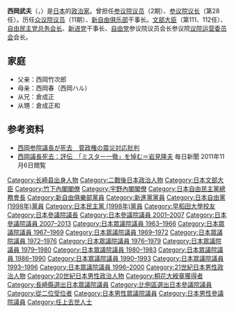 {{Infobox_Officeholder
| name = 西岡武夫
| image = 
| office = {{JPN}}第28任[[参议院议长_(日本)|参议院议长]]
| term_start = 2010年7月30日
| term_end = {{box|2011年11月5日}}
| monarch = [[明仁|明仁]]
| predecessor =[[江田五月|江田五月]] 
| successor = [[平田健二|平田健二]]
|office1            = {{JPN}}第111、112任[[文部大臣_(日本)|文部大臣]]
|term_start1        = 1988年12月27日
|term_end1          = 1989年8月10日
|primeminister1     = [[竹下登|竹下登]]<br/>[[宇野宗佑|宇野宗佑]]
|predecessor1       = [[中島源太郎|中島源太郎]]
|successor1        =  {{link-ja|石橋一弥|石橋一弥}}
| office2 = {{JPN}}[[參議院_(日本)|參議院]]議員
|term_start2  = 2001年7月29日
|term_end2   = {{box|2011年11月5日}}
|predecessor2 = 
|successor2  = {{link-ja|秦知子|はたともこ}}（遞補）
|constituency2= [[日本參議院比例區|比例區]]
| office3 = {{JPN}}[[眾議院_(日本)|眾議院]]議員
|term_start3  = 1986年7月7日
|term_end3   = 1998年2月3日
|predecessor3 = 新設選區
|successor3  = {{link-ja|倉成正和|倉成正和}}（補選）
|constituency3= {{Plainlist|
* {{link-ja|長崎縣第1區 (中選舉區)|長崎県第1区 (中選挙区)|長崎縣第1區}}（1986-1996）
* [[長崎縣第1區|長崎縣第1區]]（1996-1998）}}
|term_start4  = 1963年11月22日
|term_end4   = 1983年11月28日
|predecessor4 = 
|successor4  = 
|constituency4= {{link-ja|長崎縣第1區 (中選舉區)|長崎県第1区 (中選挙区)|長崎縣第1區}}
| birth_date = {{birth date|1936|2|12}}
| birth_place = {{JPN}}[[长崎县|长崎县]][[长崎市|长崎市]]
| death_date ={{death date and age|2011|11|5|1936|2|12|df=y}}
| death_place = {{JPN}}[[東京都|東京都]][[港區_(東京都)|港区]]虎之門醫院
| spouse = 
| parents ={{link-ja|西岡竹次郎|西岡竹次郎}}（父）<br>{{link-ja|西岡春|西岡ハル}}（母）
| children={{link-ja|西岡秀子|西岡秀子}}（長女）
| relatives={{link-ja|倉成庄八郎|倉成庄八郎}}（叔父）<br>西岡公夫（弟）<br>[[倉成正|倉成正]]（堂兄）<br>{{link-ja|倉成正和|倉成正和}}（堂姪）
| party = （[[無黨籍|無黨籍]]→）<br />（[[自由民主党_(日本)|自由民主党]]→）<br />（[[新自由俱乐部|新自由俱乐部]]→）<br />（無党籍→）<br />（自由民主党→）<br />（{{link-ja|改革之会|改革の会}}→）<br />（{{link-ja|自由改革聯合|自由改革連合}}→）<br />（[[新進党|新進党]]→）<br />（[[自由黨_(日本1998年)|自由党]]→）<br />（[[民主党_(1998年)|民主党]]→）<br />無黨籍
| alma_mater = [[早稻田大学|早稻田大学]]教育学部
|religion = 
|website  = 
}}
{{japanese|japanese=西岡 武夫|kana=にしおか たけお|romaji=Nishioka Takeo}}
'''西岡武夫'''（{{lang-ja|西岡 武夫}}，{{bd|1936年|2月12日|2011年|11月5日|catIdx=Nishioka Takeo}}）是[[日本|日本]]的[[政治家|政治家]]。曾担任[[參議院_(日本)|参议院议员]]（2期）、[[参议院议长_(日本)|参议院议长]]（第28任）。历任[[众议院_(日本)|众议院议员]]（11期）、[[新自由俱乐部|新自由俱乐部]]干事长。[[文部大臣|文部大臣]]（第111、112任）、[[自由民主党总务会|自由民主党总务会长]]、[[新进党|新进党]]干事长、[[自由党_(日本)|自由党]]参议院议员会长参议院[[议院运营委员会|议院运营委员会]]会长。

== 家庭 ==
* 父亲：西岡竹次郎
* 母亲：西岡春（西岡ハル）
* 从兄：倉成正
* 从甥：倉成正和

== 参考资料 ==
* [http://www.47news.jp/CN/201111/CN2011110501000095.html 西岡参院議長が死去　菅政権の震災対応批判] {{Wayback|url=http://www.47news.jp/CN/201111/CN2011110501000095.html |date=20120116214441 }}
* [https://web.archive.org/web/20130513124146/http://mainichi.jp/photo/archive/news/2011/11/05/20111106k0000m010089000c.html 西岡議長死去：評伝　「ミスター一徹」を悼む＝岩見隆夫] 毎日新聞 2011年11月6日閲覧

{{start box}}
{{s-par}}
{{succession box 
| title  = {{Flagicon|JPN}} [[参议院议长_(日本)|参议院议长 (日本)]]
| before = [[江田五月|江田五月]]
| years  = 第28代：2010年—2011年
| after  = [[平田健二|平田健二]]
}}
{{succession box 
| title  = {{Flagicon|日本}} [[议院运营委员会|议院运营委员会委员长]]
| before = [[市川一朗|市川一朗]]
| years  = 第58代：2007年—2010年
| after  = [[鈴木政二|鈴木政二]]
}}
{{s-off}}
{{succession box 
| title  = {{Flagicon|日本}} [[文部大臣|文部大臣]]
| before = [[中島源太郎|中島源太郎]]
| years  = 第110代：1988年—1989年
| after  = [[石橋一弥|石橋一弥]]
}}
{{s-ppo}}
{{succession box 
| title  = [[新進党|新進党干事长]]
| before = [[米泽隆|米泽隆]]
| years  = 第3代：1996年—1997年
| after  = 解散
}}
{{succession box 
| title  = [[新進党|新進党国会对策委員長]]
| before = 新設
| years  = 初代：1996年
| after  = [[中野宽成|中野宽成]]
}}
{{succession box 
| title  = [[自由民主党总务会長|自由民主党总务会長]]
| before = [[唐泽俊二郎|唐泽俊二郎]]
| years  = 第33代：1990年—1991年
| after  = [[佐藤孝行|佐藤孝行]]
}}
{{end box}}

{{日本參議院議長}}
{{文部科學大臣}}
{{竹下內閣}}
{{宇野內閣}}
{{自民總務會長}}

{{Authority control}}
{{DEFAULTSORT:Nishioka Takeo}}
[[Category:长崎县出身人物|Category:长崎县出身人物]]
[[Category:二戰後日本政治人物|Category:二戰後日本政治人物]]
[[Category:日本文部大臣|Category:日本文部大臣]]
[[Category:竹下內閣閣僚|Category:竹下內閣閣僚]]
[[Category:宇野內閣閣僚|Category:宇野內閣閣僚]]
[[Category:日本自由民主黨總務會長|Category:日本自由民主黨總務會長]]
[[Category:新自由俱樂部黨員|Category:新自由俱樂部黨員]]
[[Category:新進黨黨員|Category:新進黨黨員]]
[[Category:日本自由黨_(1998年)黨員|Category:日本自由黨 (1998年)黨員]]
[[Category:日本民主黨_(1998年)黨員|Category:日本民主黨 (1998年)黨員]]
[[Category:早稻田大學校友|Category:早稻田大學校友]]
[[Category:日本參議院議長|Category:日本參議院議長]]
[[Category:日本參議院議員_2001–2007|Category:日本參議院議員 2001–2007]]
[[Category:日本參議院議員_2007–2013|Category:日本參議院議員 2007–2013]]
[[Category:日本眾議院議員_1963–1966|Category:日本眾議院議員 1963–1966]]
[[Category:日本眾議院議員_1967–1969|Category:日本眾議院議員 1967–1969]]
[[Category:日本眾議院議員_1969–1972|Category:日本眾議院議員 1969–1972]]
[[Category:日本眾議院議員_1972–1976|Category:日本眾議院議員 1972–1976]]
[[Category:日本眾議院議員_1976–1979|Category:日本眾議院議員 1976–1979]]
[[Category:日本眾議院議員_1979–1980|Category:日本眾議院議員 1979–1980]]
[[Category:日本眾議院議員_1980–1983|Category:日本眾議院議員 1980–1983]]
[[Category:日本眾議院議員_1986–1990|Category:日本眾議院議員 1986–1990]]
[[Category:日本眾議院議員_1990–1993|Category:日本眾議院議員 1990–1993]]
[[Category:日本眾議院議員_1993–1996|Category:日本眾議院議員 1993–1996]]
[[Category:日本眾議院議員_1996–2000|Category:日本眾議院議員 1996–2000]]
[[Category:21世紀日本男性政治人物|Category:21世紀日本男性政治人物]]
[[Category:20世紀日本男性政治人物|Category:20世紀日本男性政治人物]]
[[Category:桐花大綬章獲得者|Category:桐花大綬章獲得者]]
[[Category:長崎縣選出日本眾議院議員|Category:長崎縣選出日本眾議院議員]]
[[Category:比例區選出日本參議院議員|Category:比例區選出日本參議院議員]]
[[Category:從二位受位者|Category:從二位受位者]]
[[Category:日本男性眾議院議員|Category:日本男性眾議院議員]]
[[Category:日本男性參議院議員|Category:日本男性參議院議員]]
[[Category:任上去世人士|Category:任上去世人士]]